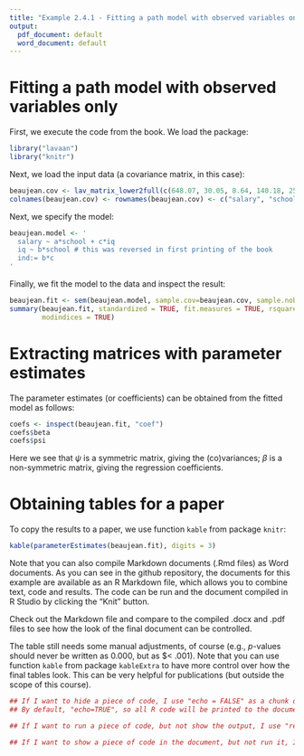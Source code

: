 ```yaml
---
title: "Example 2.4.1 - Fitting a path model with observed variables only, extracting model parameter matrices and tables in APA format"
output:
  pdf_document: default
  word_document: default
---
```


# Fitting a path model with observed variables only

First, we execute the code from the book. We load the package:

```r
library("lavaan")
library("knitr")
```

Next, we load the input data (a covariance matrix, in this case):

```r
beaujean.cov <- lav_matrix_lower2full(c(648.07, 30.05, 8.64, 140.18, 25.57, 233.21))
colnames(beaujean.cov) <- rownames(beaujean.cov) <- c("salary", "school", "iq")
```

Next, we specify the model:

```r
beaujean.model <- '
  salary ~ a*school + c*iq
  iq ~ b*school # this was reversed in first printing of the book 
  ind:= b*c 
'
```

Finally, we fit the model to the data and inspect the result:

```r
beaujean.fit <- sem(beaujean.model, sample.cov=beaujean.cov, sample.nobs=300)
summary(beaujean.fit, standardized = TRUE, fit.measures = TRUE, rsquare = TRUE, 
        modindices = TRUE)
```


# Extracting matrices with parameter estimates

The parameter estimates (or coefficients) can be obtained from the fitted model as follows:

```r
coefs <- inspect(beaujean.fit, "coef")
coefs$beta
coefs$psi
```

Here we see that $\psi$ is a symmetric matrix, giving the (co)variances; $\beta$ is a non-symmetric matrix, giving the regression coefficients. 


# Obtaining tables for a paper

To copy the results to a paper, we use function `kable` from package `knitr`:

```r
kable(parameterEstimates(beaujean.fit), digits = 3)
```

Note that you can also compile Markdown documents (.Rmd files) as Word documents. As you can see in the github repository, the documents for this example are available as an R Markdown file, which allows you to combine text, code and results. The code can be run and the document compiled in R Studio by clicking the "Knit" button. 

Check out the Markdown file and compare to the compiled .docx and .pdf files to see how the look of the final document can be controlled.

The table still needs some manual adjustments, of course (e.g., $p$-values should never be written as 0.000, but as $< .001). Note that you can use function `kable` from package `kableExtra` to have more control over how the final tables look. This can be very helpful for publications (but outside the scope of this course).

```r
## If I want to hide a piece of code, I use "echo = FALSE" as a chunk options
## By default, "echo=TRUE", so all R code will be printed to the document
```

```r
## If I want to run a piece of code, but not show the output, I use "results = 'hide'"
```

```r
## If I want to show a piece of code in the document, but not run it, I use "eval=FALSE"
```
